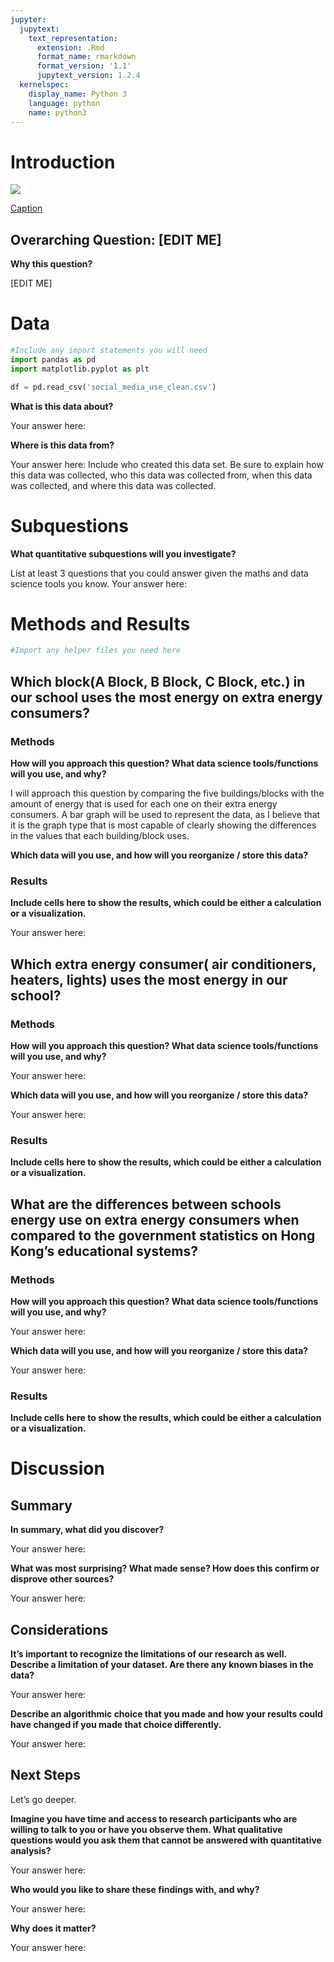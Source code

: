 ```yaml
---
jupyter:
  jupytext:
    text_representation:
      extension: .Rmd
      format_name: rmarkdown
      format_version: '1.1'
      jupytext_version: 1.2.4
  kernelspec:
    display_name: Python 3
    language: python
    name: python3
---
```


<!-- #region {"heading_collapsed": true} -->
# Introduction
<!-- #endregion -->

<!-- #region {"hidden": true} -->
<img src="INSERTLINK">

[Caption](INSERTLINK)
<!-- #endregion -->

<!-- #region {"heading_collapsed": true, "hidden": true} -->
## Overarching Question: [EDIT ME]
<!-- #endregion -->

<!-- #region {"hidden": true} -->
**Why this question?** 
<!-- #endregion -->

<!-- #region {"hidden": true} -->
[EDIT ME]
<!-- #endregion -->

# Data

```python
#Include any import statements you will need
import pandas as pd
import matplotlib.pyplot as plt
```

```python
df = pd.read_csv('social_media_use_clean.csv')
```

**What is this data about?**


Your answer here: 


**Where is this data from?**


Your answer here: 
Include who created this data set. 
Be sure to explain how this data was collected, who this data was collected from, when this data was collected, and where this data was collected.


# Subquestions


**What quantitative subquestions will you investigate?** 


List at least 3 questions that you could answer given the maths and data science tools you know. 
Your answer here:


# Methods and Results

```python
#Import any helper files you need here
```

## Which block(A Block, B Block, C Block, etc.) in our school uses the most energy on extra energy consumers?


### Methods


**How will you approach this question? What data science tools/functions will you use, and why?**


I will approach this question by comparing the five buildings/blocks with the amount of energy that is used for each one on their extra energy consumers. A bar graph will be used to represent the data, as I believe that it is the graph type that is most capable of clearly showing the differences in the values that each building/block uses.


**Which data will you use, and how will you reorganize / store this data?**




<!-- #region {"heading_collapsed": true} -->
### Results 
<!-- #endregion -->

<!-- #region {"hidden": true} -->
**Include cells here to show the results, which could be either a calculation or a visualization.** 
<!-- #endregion -->

<!-- #region {"hidden": true} -->
Your answer here: 
<!-- #endregion -->

<!-- #region {"heading_collapsed": true} -->
## Which extra energy consumer( air conditioners, heaters, lights) uses the most energy in our school?
<!-- #endregion -->

<!-- #region {"heading_collapsed": true, "hidden": true} -->
### Methods
<!-- #endregion -->

<!-- #region {"hidden": true} -->
**How will you approach this question? What data science tools/functions will you use, and why?**
<!-- #endregion -->

<!-- #region {"hidden": true} -->
Your answer here:
<!-- #endregion -->

<!-- #region {"hidden": true} -->
**Which data will you use, and how will you reorganize / store this data?**
<!-- #endregion -->

<!-- #region {"hidden": true} -->
Your answer here:
<!-- #endregion -->

<!-- #region {"hidden": true} -->
### Results 
<!-- #endregion -->

<!-- #region {"hidden": true} -->
**Include cells here to show the results, which could be either a calculation or a visualization.** 
<!-- #endregion -->

<!-- #region {"heading_collapsed": true} -->
## What are the differences between schools energy use on extra energy consumers when compared to the government statistics on Hong Kong’s educational systems?

<!-- #endregion -->

<!-- #region {"hidden": true} -->
### Methods
<!-- #endregion -->

<!-- #region {"hidden": true} -->
**How will you approach this question? What data science tools/functions will you use, and why?**
<!-- #endregion -->

<!-- #region {"hidden": true} -->
Your answer here:
<!-- #endregion -->

<!-- #region {"hidden": true} -->
**Which data will you use, and how will you reorganize / store this data?**
<!-- #endregion -->

<!-- #region {"hidden": true} -->
Your answer here:

<!-- #endregion -->

<!-- #region {"hidden": true} -->
### Results 
<!-- #endregion -->

<!-- #region {"hidden": true} -->
**Include cells here to show the results, which could be either a calculation or a visualization.** 
<!-- #endregion -->

# Discussion

<!-- #region {"heading_collapsed": true} -->
## Summary
<!-- #endregion -->

<!-- #region {"hidden": true} -->
**In summary, what did you discover?**
<!-- #endregion -->

<!-- #region {"hidden": true} -->
Your answer here:
<!-- #endregion -->

<!-- #region {"hidden": true} -->
**What was most surprising? What made sense? How does this confirm or disprove other sources?**
<!-- #endregion -->

<!-- #region {"hidden": true} -->
Your answer here:
<!-- #endregion -->

<!-- #region {"code_folding": [], "heading_collapsed": true} -->
## Considerations
<!-- #endregion -->

<!-- #region {"hidden": true} -->
**It's important to recognize the limitations of our research as well. Describe a limitation of your dataset. Are there any known biases in the data?**
<!-- #endregion -->

<!-- #region {"hidden": true} -->
Your answer here:
<!-- #endregion -->

<!-- #region {"hidden": true} -->
**Describe an algorithmic choice that you made and how your results could have changed if you made that choice differently.**
<!-- #endregion -->

<!-- #region {"hidden": true} -->
Your answer here:
<!-- #endregion -->

<!-- #region {"heading_collapsed": true} -->
## Next Steps
<!-- #endregion -->

<!-- #region {"hidden": true} -->
Let's go deeper.
<!-- #endregion -->

<!-- #region {"hidden": true} -->
**Imagine you have time and access to research participants who are willing to talk to you or have you observe them. What qualitative questions would you ask them that cannot be answered with quantitative analysis?**
<!-- #endregion -->

<!-- #region {"hidden": true} -->
Your answer here:
<!-- #endregion -->

<!-- #region {"hidden": true} -->
**Who would you like to share these findings with, and why?**
<!-- #endregion -->

<!-- #region {"hidden": true} -->
Your answer here:
<!-- #endregion -->

<!-- #region {"hidden": true} -->
**Why does it matter?**
<!-- #endregion -->

<!-- #region {"hidden": true} -->
Your answer here:
<!-- #endregion -->
